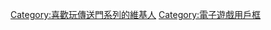{{userbox
| border-c      = skyblue
| border-s      = 2
| id            = [[File:Aperture Science.svg|45px]]
| id-c          = #fff
| id-s          = 20
| info          = 這個用戶曾參加过'''[[Portal|-{zh-hans:光圈科技计算机辅助丰富学习活动; zh-hant:「光圈科學」電腦輔助豐富學習活動;}-]]'''。
| info-c        = skyblue
| info-fc        = #000
| info-s        = 10
}}

<includeonly>[[Category:喜歡玩傳送門系列的維基人]]</includeonly>
<noinclude>[[Category:電子遊戲用戶框]]</noinclude>